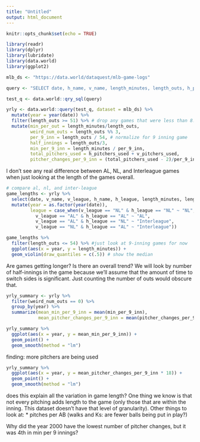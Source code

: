 ```yaml
---
title: "Untitled"
output: html_document
---
```


```r
knitr::opts_chunk$set(echo = TRUE)
```

```r
library(readr)
library(dplyr)
library(lubridate)
library(data.world)
library(ggplot2)

mlb_ds <- "https://data.world/dataquest/mlb-game-logs"

query <- "SELECT date, h_name, v_name, length_minutes, length_outs, h_pitchers_used, v_pitchers_used, h_league, v_league from game_logs where date > '2000-01-01'"

test_q <- data.world::qry_sql(query)

yrly <- data.world::query(test_q, dataset = mlb_ds) %>%
  mutate(year = year(date)) %>%
  filter(length_outs >= 51) %>% # drop any games that were less than 8.5 innings
  mutate(min_per_out = length_minutes/length_outs,
         weird_num_outs = length_outs %% 3,
         per_9_inn = length_outs / 54, # normalize for 9 inning game 
         half_innings = length_outs/3,
         min_per_9_inn = length_minutes / per_9_inn,
         total_pitchers_used = h_pitchers_used + v_pitchers_used,
         pitcher_changes_per_9_inn = (total_pitchers_used - 2)/per_9_inn) # normalize for number of half innings
```

I don't see any real difference between AL, NL, and Interleague games when just looking at the length of the games overall.

```r
# compare al, nl, and inter-league
game_lengths <- yrly %>%
  select(date, v_name, v_league, h_name, h_league, length_minutes, length_outs) %>%
  mutate(year = as.factor(year(date)),
         league = case_when(v_league == "NL" & h_league == "NL" ~ "NL",
           v_league == "AL" & h_league == "AL" ~ "AL",
           v_league == "AL" & h_league == "NL" ~ "Interleague",
           v_league == "NL" & h_league == "AL" ~ "Interleague")) 

game_lengths %>%
  filter(length_outs <= 54) %>% #just look at 9-inning games for now
  ggplot(aes(x = year, y = length_minutes)) +
  geom_violin(draw_quantiles = c(.5)) # show the median

```
Are games getting longer? Is there an overall trend? 
We will look by number of half-innings in the game because we'll assume that the amount of time to switch sides is significant. Just counting the number of outs would obscure that.

```r
yrly_summary <- yrly %>%
  filter(weird_num_outs == 0) %>%
  group_by(year) %>%
  summarize(mean_min_per_9_inn = mean(min_per_9_inn),
            mean_pitcher_changes_per_9_inn = mean(pitcher_changes_per_9_inn) ) 

yrly_summary %>%
  ggplot(aes(x = year, y = mean_min_per_9_inn)) +
  geom_point() +
  geom_smooth(method = "lm") 
```

finding: more pitchers are being used


```r
yrly_summary %>%
  ggplot(aes(x = year, y = mean_pitcher_changes_per_9_inn * 18)) +
  geom_point() +
  geom_smooth(method = "lm")
```

does this explain all the variation in game length? One thing we know is that not every pitching adds length to the game (only those that are within the inning. This dataset doesn't have that level of granularity). 
Other things to look at: 
* pitches per AB (walks and Ks: are fewer balls being put in play?)


Why did the year 2000 have the lowest number of pitcher changes, but it was 4th in min per 9 innings?

